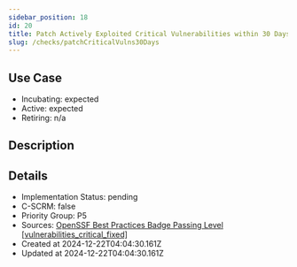 ```yaml
---
sidebar_position: 18
id: 20
title: Patch Actively Exploited Critical Vulnerabilities within 30 Days
slug: /checks/patchCriticalVulns30Days
---
```


## Use Case
<!-- LEVELS:START -->
- Incubating: expected
- Active: expected
- Retiring: n/a
<!-- LEVELS:END -->

<!-- DESCRIPTION:START -->
## Description
<!-- DESCRIPTION:END -->

<!-- DETAILS:START -->
## Details
- Implementation Status: pending
- C-SCRM: false
- Priority Group: P5
- Sources: [OpenSSF Best Practices Badge Passing Level [vulnerabilities_critical_fixed]](https://www.bestpractices.dev/en/criteria#0.vulnerabilities_critical_fixed)
- Created at 2024-12-22T04:04:30.161Z
- Updated at 2024-12-22T04:04:30.161Z
<!-- DETAILS:END -->
